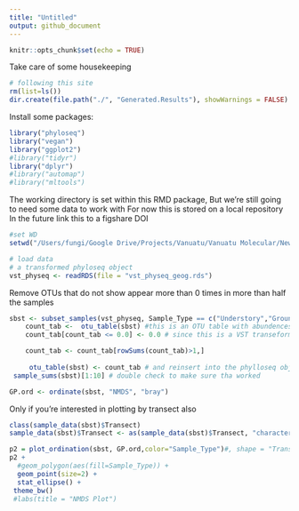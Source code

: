 ```yaml
---
title: "Untitled"
output: github_document
---
```


```r
knitr::opts_chunk$set(echo = TRUE)
```
Take care of some housekeeping 
```r
# following this site
rm(list=ls())
dir.create(file.path("./", "Generated.Results"), showWarnings = FALSE)
```
Install some packages:
```r
library("phyloseq")
library("vegan")
library("ggplot2")
#library("tidyr")
library("dplyr")
#library("automap")
#library("mltools")
```
The working directory is set within this RMD package, 
But we're still going to need some data to work with
For now this is stored on a local repository 
In the future link this to a figshare DOI
```r
#set WD
setwd("/Users/fungi/Google Drive/Projects/Vanuatu/Vanuatu Molecular/New_Analysis/R")

# load data
# a transformed phyloseq object 
vst_physeq <- readRDS(file = "vst_physeq_geog.rds")
```

Remove OTUs that do not show appear more than 0 times in more than half the samples
```r
sbst <- subset_samples(vst_physeq, Sample_Type == c("Understory","Ground"))
    count_tab <-  otu_table(sbst) #this is an OTU table with abundences for the OTUs subsetted above 
    count_tab[count_tab <= 0.0] <- 0.0 # since this is a VST transeformed dataset, we'll need to set negative values to zero

    count_tab <- count_tab[rowSums(count_tab)>1,]
    
     otu_table(sbst) <- count_tab # and reinsert into the phylloseq object 
 sample_sums(sbst)[1:10] # double check to make sure tha worked 
```

```r
GP.ord <- ordinate(sbst, "NMDS", "bray")
```
Only if you're interested in plotting by transect also 
```r
class(sample_data(sbst)$Transect)
sample_data(sbst)$Transect <- as(sample_data(sbst)$Transect, "character")
```

```r
p2 = plot_ordination(sbst, GP.ord,color="Sample_Type")#, shape = "Transect")
p2 + 
  #geom_polygon(aes(fill=Sample_Type)) + 
  geom_point(size=2) + 
  stat_ellipse() +
 theme_bw() 
 #labs(title = "NMDS Plot")
```
